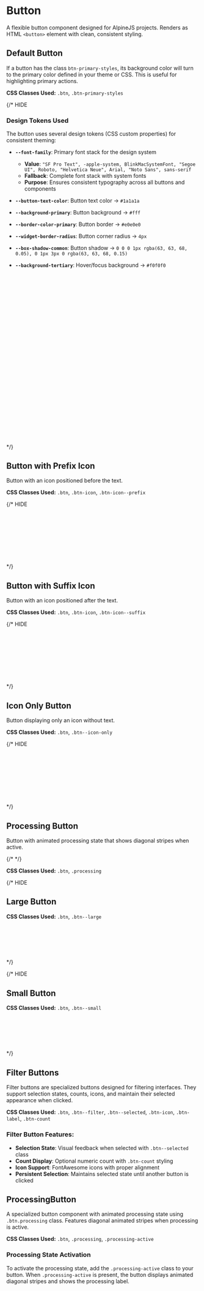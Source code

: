 
<Meta of={ButtonStories} />

# Button

A flexible button component designed for AlpineJS projects. Renders as HTML `<button>` element with clean, consistent styling.


## Default Button

If a button has the class `btn-primary-styles`, its background color will turn to the primary color defined in your theme or CSS. This is useful for highlighting primary actions.

<Canvas of={ButtonStories.Default} />

**CSS Classes Used:** `.btn`, `.btn-primary-styles`

{/* HIDE
### Design Tokens Used

The button uses several design tokens (CSS custom properties) for consistent theming:

- **`--font-family`**: Primary font stack for the design system
  - **Value**: `"SF Pro Text", -apple-system, BlinkMacSystemFont, "Segoe UI", Roboto, "Helvetica Neue", Arial, "Noto Sans", sans-serif`
  - **Fallback**: Complete font stack with system fonts
  - **Purpose**: Ensures consistent typography across all buttons and components

- **`--button-text-color`**: Button text color → `#1a1a1a`
- **`--background-primary`**: Button background → `#fff` 
- **`--border-color-primary`**: Button border → `#e0e0e0`
- **`--widget-border-radius`**: Button corner radius → `4px`
- **`--box-shadow-common`**: Button shadow → `0 0 0 1px rgba(63, 63, 68, 0.05), 0 1px 3px 0 rgba(63, 63, 68, 0.15)`
- **`--background-tertiary`**: Hover/focus background → `#f0f0f0`

```css
.btn {
  font-family: var(--font-family, "SF Pro Text", -apple-system, BlinkMacSystemFont, "Segoe UI", Roboto, "Helvetica Neue", Arial, "Noto Sans", sans-serif);
  font-size: 13.68px;
  font-weight: 500;
  letter-spacing: 0.076px;
  line-height: 20px;
  text-decoration: none;
  text-align: center;
  vertical-align: middle;
  cursor: pointer;
  display: inline-block;
  color: var(--button-text-color, #1a1a1a);
  background-color: var(--background-primary, #fff);
  border: 1px solid var(--border-color-primary, #e0e0e0);
  border-radius: var(--widget-border-radius, 4px);
  padding: 4px 12px;
  height: 30px;
  box-sizing: border-box;
  box-shadow: var(--box-shadow-common, 0 0 0 1px rgba(63, 63, 68, 0.05), 0 1px 3px 0 rgba(63, 63, 68, 0.15));
  transition: none;
  outline: none;
}

.btn:hover,
.btn:focus {
  text-decoration: none;
  background: var(--background-tertiary, #f0f0f0);
  transition: none;
}
```
*/}

## Button with Prefix Icon
Button with an icon positioned before the text.

<Canvas of={ButtonStories.WithPrefixIcon} />

**CSS Classes Used:** `.btn`, `.btn-icon`, `.btn-icon--prefix`

{/* HIDE
```css
.btn-icon {
  display: inline-flex;
  align-items: center;
}

.btn-icon--prefix {
  margin-right: 6px;
}
```
*/}

## Button with Suffix Icon
Button with an icon positioned after the text.

<Canvas of={ButtonStories.WithSuffixIcon} />

**CSS Classes Used:** `.btn`, `.btn-icon`, `.btn-icon--suffix`

{/* HIDE
```css
.btn-icon {
  display: inline-flex;
  align-items: center;
}

.btn-icon--suffix {
  margin-left: 6px;
}
```
*/}

## Icon Only Button
Button displaying only an icon without text.

<Canvas of={ButtonStories.IconOnly} />

**CSS Classes Used:** `.btn`, `.btn--icon-only`

{/* HIDE
```css
.btn--icon-only {
  padding: 4px;
  width: 30px;
  height: 30px;
  display: inline-flex;
  align-items: center;
  justify-content: center;
}
```
*/}

## Processing Button

Button with animated processing state that shows diagonal stripes when active.

{/* <Canvas of={ButtonStories.WithProcessing} /> */}

**CSS Classes Used:** `.btn`, `.processing`

{/* HIDE
## Large Button
<Canvas of={ButtonStories.Large} />

**CSS Classes Used:** `.btn`, `.btn--large`

```css
.btn--large {
  font-size: 15px;
  padding: 6px 16px;
  height: 36px;
}
```
*/}

{/* HIDE
## Small Button  
<Canvas of={ButtonStories.Small} />

**CSS Classes Used:** `.btn`, `.btn--small`

```css
.btn--small {
  font-size: 12px;
  padding: 3px 10px;
  height: 26px;
}
```
*/}

## Filter Buttons

Filter buttons are specialized buttons designed for filtering interfaces. They support selection states, counts, icons, and maintain their selected appearance when clicked.

<Canvas of={ButtonStories.FilterButtonGroup} />

**CSS Classes Used:** `.btn`, `.btn--filter`, `.btn--selected`, `.btn-icon`, `.btn-label`, `.btn-count`

### Filter Button Features:
- **Selection State**: Visual feedback when selected with `.btn--selected` class
- **Count Display**: Optional numeric count with `.btn-count` styling
- **Icon Support**: FontAwesome icons with proper alignment
- **Persistent Selection**: Maintains selected state until another button is clicked


## ProcessingButton

A specialized button component with animated processing state using `.btn.processing` class. Features diagonal animated stripes when processing is active.

<Canvas of={ButtonStories.ProcessingDefault} />

**CSS Classes Used:** `.btn`, `.processing`, `.processing-active`

### Processing State Activation
To activate the processing state, add the `.processing-active` class to your button. When `.processing-active` is present, the button displays animated diagonal stripes and shows the processing label.

